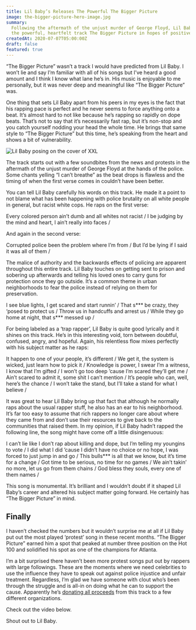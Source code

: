 ```yaml
---
title: Lil Baby’s Releases The Powerful The Bigger Picture
image: the-bigger-picture-hero-image.jpg
summary:
  Following the aftermath of the unjust murder of George Floyd, Lil Baby releases
  the powerful, heartfelt track The Bigger Picture in hopes of positive change.
createdAt: 2020-07-07T05:00:00Z
draft: false
featured: true
---
```


“The Bigger Picture” wasn’t a track I would have predicted from Lil Baby. I won’t lie and say I’m familiar with all of his songs but I’ve heard a good amount and I think I know what lane he’s in. His music is enjoyable to me personally, but it was never deep and meaningful like “The Bigger Picture” was.

One thing that sets Lil Baby apart from his peers in my eyes is the fact that his rapping pace is perfect and he never seems to force anything onto a beat. It’s almost hard to not like because he’s rapping so rapidly on dope beats. That’s not to say that it’s necessarily fast rap, but it’s non-stop and you catch yourself nodding your head the whole time. He brings that same style to “The Bigger Picture” but this time, he’s speaking from the heart and shows a bit of vulnerability.

![Lil Baby posing on the cover of XXL](/images/lil-baby-image.jpg)

The track starts out with a few soundbites from the news and protests in the aftermath of the unjust murder of George Floyd at the hands of the police. Some chants yelling “I can’t breathe” as the beat drops is flawless and the timing of when the first verse comes in couldn’t have been better.

You can tell Lil Baby carefully his words on this track. He made it a point to not blame what has been happening with police brutality on all white people in general, but racist white cops. He raps on the first verse:

<Quote>
  Every colored person ain’t dumb and all whites not racist / I be judging by
  the mind and heart, I ain’t really into faces /
</Quote>

And again in the second verse:

<Quote>
  Corrupted police been the problem where I’m from / But I’d be lying if I said
  it was all of them /
</Quote>

The malice of authority and the backwards effects of policing are apparent throughout this entire track. Lil Baby touches on getting sent to prison and sobering up afterwards and telling his loved ones to carry guns for protection once they go outside. It’s a common theme in urban neighborhoods to fear the police instead of relying on them for preservation.

<Quote>
  I see blue lights, I get scared and start runnin’ / That s*** be crazy, they
  ‘posed to protect us / Throw us in handcuffs and arrest us / While they go
  home at night, that s*** messed up /
</Quote>

For being labeled as a ‘trap rapper’, Lil Baby is quite good lyrically and it shines on this track. He’s in this interesting void, torn between doubtful, confused, angry, and hopeful. Again, his relentless flow mixes perfectly with his subject matter as he raps:

<Quote>
  It happen to one of your people, it’s different / We get it, the system is
  wicked, just learn how to pick it / Knowledge is power, I swear I’m a witness,
  I know that I’m gifted / I won’t go too deep ’cause I’m scared they’ll get me
  / Ain’t scared to admit it, some shit I can’t mention / It’s people who can,
  well, here’s the chance / I won’t take the stand, but I’ll take a stand for
  what I believe /
</Quote>

It was great to hear Lil Baby bring up that fact that although he normally raps about the usual rapper stuff, he also has an ear to his neighborhood. It’s far too easy to assume that rich rappers no longer care about where they came from and don’t use their resources to give back to the communities that raised them. In my opinion, if Lil Baby hadn’t rapped the following line, the song might have come off a little disingenuous:

<Quote>
  I can’t lie like I don’t rap about killing and dope, but I’m telling my
  youngins to vote / I did what I did ’cause I didn’t have no choice or no hope,
  I was forced to just jump in and go / This bulls*** is all that we know, but
  it’s time for a change / Got time to be serious, no time for no games / We
  ain’t takin’ no more, let us go from them chains / God bless they souls, every
  one of them names /
</Quote>

This song is monumental. It’s brilliant and I wouldn’t doubt if it shaped Lil Baby’s career and altered his subject matter going forward. He certainly has “The Bigger Picture” in mind.

## Finally

I haven’t checked the numbers but it wouldn’t surprise me at all if Lil Baby put out the most played ‘protest’ song in these recent months. “The Bigger Picture” earned him a spot that peaked at number three position on the Hot 100 and solidified his spot as one of the champions for Atlanta.

I’m a bit surprised there haven’t been more protest songs put out by rappers with large followings. These are the moments where we need celebrities to use the influence they have to speak out against police injustice and unfair treatment. Regardless, I’m glad we have someone with clout who’s been through the struggle and is all-in on doing what he can to support the cause. Apparently he’s [donating all proceeds](https://www.instagram.com/p/CBUmcIggp2e/) from this track to a few different organizations.

Check out the video below.

<VideoEmbed src="https://youtu.be/_VDGysJGNoI"></VideoEmbed>

Shout out to Lil Baby.
